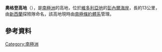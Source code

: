 {{coord|73|58|S|161|40|E|display=title}}

'''奧格登高地'''（{{lang-en|Ogden Heights}}），是[[南極洲|南極洲]]的高地，位於[[維多利亞地|維多利亞地]]的[[彭內爾海岸|彭內爾海岸]]，長約13公里，由[[新西蘭|新西蘭]]探險隊命名，該高地現時由[[南極條約體系|南極條約體系]]管理。

==參考資料==
{{usgs-gazetteer}}

{{Antarctica-geo-stub}}
[[Category:南極洲|Category:南極洲]]